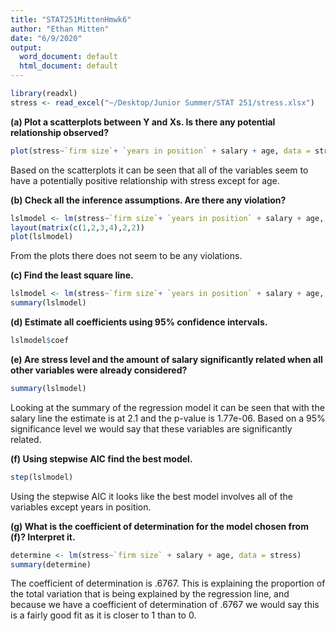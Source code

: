 ```yaml
---
title: "STAT251MittenHmwk6"
author: "Ethan Mitten"
date: "6/9/2020"
output:
  word_document: default
  html_document: default
---
```


```r
library(readxl)
stress <- read_excel("~/Desktop/Junior Summer/STAT 251/stress.xlsx")
```


**(a)	Plot a scatterplots between Y and Xs. Is there any potential relationship observed?**
```r
plot(stress~`firm size`+ `years in position` + salary + age, data = stress)
```

Based on the scatterplots it can be seen that all of the variables seem to have a potentially positive relationship with stress except for age. 

**(b)	Check all the inference assumptions. Are there any violation?**
```r
lslmodel <- lm(stress~`firm size`+ `years in position` + salary + age, data = stress)
layout(matrix(c(1,2,3,4),2,2))
plot(lslmodel)
```

From the plots there does not seem to be any violations.


**(c)	Find the least square line.**
```r
lslmodel <- lm(stress~`firm size`+ `years in position` + salary + age, data = stress)
summary(lslmodel)
```

**(d)	Estimate all coefficients using 95% confidence intervals.**
```r
lslmodel$coef
```

**(e)	Are stress level and the amount of salary significantly related when all other variables were already considered?**
```r
summary(lslmodel)
```

Looking at the summary of the regression model it can be seen that with the salary line the estimate is at 2.1 and the p-value is 1.77e-06. Based on a 95% significance level we would say that these variables are significantly related.


**(f)	Using stepwise AIC find the best model.**
```r
step(lslmodel)
```

Using the stepwise AIC it looks like the best model involves all of the variables except years in position.


**(g)	What is the coefficient of determination for the model chosen from (f)? Interpret it.**
```r
determine <- lm(stress~`firm size` + salary + age, data = stress)
summary(determine)
```

The coefficient of determination is .6767. This is explaining the proportion of the total variation that is being explained by the regression line, and because we have a coefficient of determination of .6767 we would say this is a fairly good fit as it is closer to 1 than to 0.


























